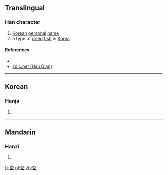 ==Translingual==

===Han character===
{{Han char|rn=5|rad=乙|as=02|sn=3|canj=大弓弓 (KNN)|ids=⿱[[九]][[乙]]}}

# [[Korean]] [[personal]] [[name]]
# a type of [[dried]] [[fish]] in [[Korea]]

====References====
* {{Han ref|kx=0084.051|uh=3407|ud=13319}}
*[http://www.zdic.net/zd/zi2/ZdicE3Zdic90Zdic87.htm zdic.net (Han Dian)]

----

==Korean==

===Hanja===
{{ko-hanja|hangeul=굴|rv=gul|mr=kul|y=kwul}}

# {{defn|lang=ko|sort=乙02}}

----

==Mandarin==

===Hanzi===
{{cmn-hanzi|pin=[[jiǔ]] ([[jiu3]])|wg=chiu<sup>3</sup>}}

# {{defn|lang=cmn|sort=乙02}}

[[fr:㐇]]
[[pl:㐇]]
[[zh:㐇]]